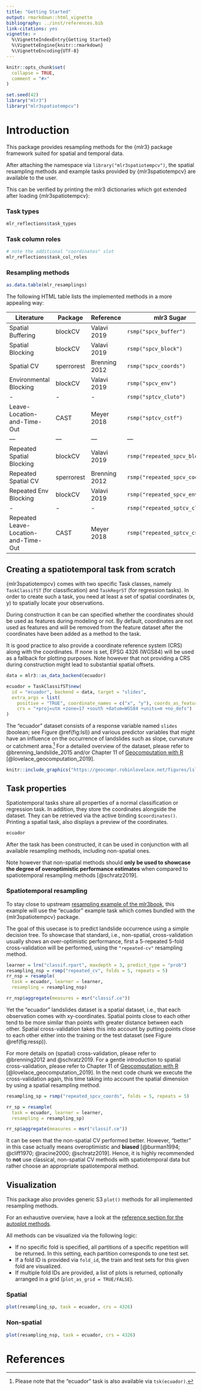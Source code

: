 ```yaml
---
title: "Getting Started"
output: rmarkdown::html_vignette
bibliography: ../inst/references.bib
link-citations: yes
vignette: >
  %\VignetteIndexEntry{Getting Started}
  %\VignetteEngine{knitr::rmarkdown}
  %\VignetteEncoding{UTF-8}
---
```


```r
knitr::opts_chunk$set(
  collapse = TRUE,
  comment = "#>"
)
```

```r
set.seed(42)
library("mlr3")
library("mlr3spatiotempcv")
```

# Introduction

This package provides resampling methods for the {mlr3} package framework suited for spatial and temporal data.

After attaching the namespace via `library("mlr3spatiotempcv")`, the spatial resampling methods and example tasks provided by {mlr3spatiotempcv} are available to the user.

This can be verified by printing the mlr3 dictionaries which got extended after loading {mlr3spatiotempcv}:

### Task types

```r
mlr_reflections$task_types
```

### Task column roles

```r
# note the additional "coordinates" slot
mlr_reflections$task_col_roles
```

### Resampling methods

```r
as.data.table(mlr_resamplings)
```

The following HTML table lists the implemented methods in a more appealing way:

| Literature                           | Package    | Reference     | mlr3 Sugar                     |
|--------------------------------------|------------|---------------|--------------------------------|
| Spatial Buffering                    | blockCV    | Valavi 2019   | `rsmp("spcv_buffer")`          |
| Spatial Blocking                     | blockCV    | Valavi 2019   | `rsmp("spcv_block")`           |
| Spatial CV                           | sperrorest | Brenning 2012 | `rsmp("spcv_coords")`          |
| Environmental Blocking               | blockCV    | Valavi 2019   | `rsmp("spcv_env")`             |
| \-                                   | \-         | \-            | `rsmp("sptcv_cluto")`          |
| Leave-Location-and-Time-Out          | CAST       | Meyer 2018    | `rsmp("sptcv_cstf")`           |
| ---                                  | ---        | ---           | ---                            |
| Repeated Spatial Blocking            | blockCV    | Valavi 2019   | `rsmp("repeated_spcv_block")`  |
| Repeated Spatial CV                  | sperrorest | Brenning 2012 | `rsmp("repeated_spcv_coords")` |
| Repeated Env Blocking                | blockCV    | Valavi 2019   | `rsmp("repeated_spcv_env")`    |
| \-                                   | \-         | \-            | `rsmp("repeated_sptcv_cluto")` |
| Repeated Leave-Location-and-Time-Out | CAST       | Meyer 2018    | `rsmp("repeated_sptcv_cstf")`  |

## Creating a spatiotemporal task from scratch

{mlr3spatiotempcv} comes with two specific Task classes, namely `TaskClassifST` (for classification) and `TaskRegrST` (for regression tasks).
In order to create such a task, you need at least a set of spatial coordinates (x, y) to spatially locate your observations.

During construction it can be can specified whether the coordinates should be used as features during modeling or not.
By default, coordinates are not used as features and will be removed from the feature dataset after the coordinates have been added as a method to the task.

It is good practice to also provide a coordinate reference system (CRS) along with the coordinates.
If none is set, EPSG 4326 (WGS84) will be used as a fallback for plotting purposes.
Note however that not providing a CRS during construction might lead to substantial spatial offsets.

```r
data = mlr3::as_data_backend(ecuador)

ecuador = TaskClassifST$new(
  id = "ecuador", backend = data, target = "slides",
  extra_args = list(
    positive = "TRUE", coordinate_names = c("x", "y"), coords_as_features = FALSE,
    crs = "+proj=utm +zone=17 +south +datum=WGS84 +units=m +no_defs")
)
```

The "ecuador" dataset consists of a response variable named `slides` (boolean; see Figure \@ref(fig:lsl)) and various predictor variables that might have an influence on the occurrence of landslides such as slope, curvature or catchment area.^[Please note that the "ecuador" task is also available via `tsk(ecuador)`.]
For a detailed overview of the dataset, please refer to @brenning_landslide_2015 and/or Chapter 11 of [Geocomputation with R](https://geocompr.robinlovelace.net/spatial-cv.html) [@lovelace_geocomputation_2019].

```r
knitr::include_graphics("https://geocompr.robinlovelace.net/figures/lsl-map-1.png")
```

## Task properties

Spatiotemporal tasks share all properties of a normal classification or regression task.
In addition, they store the coordinates alongside the dataset.
They can be retrieved via the active binding `$coordinates()`.
Printing a spatial task, also displays a preview of the coordinates.

```r
ecuador
```

After the task has been constructed, it can be used in conjunction with all available resampling methods, including non-spatial ones.

Note however that non-spatial methods should **only be used to showcase the degree of overoptimistic performance estimates** when compared to spatiotemporal resampling methods [@schratz2019].

### Spatiotemporal resampling

To stay close to upstream [resampling example of the mlr3book](https://mlr3book.mlr-org.com/resampling.html), this example will use the "ecuador" example task which comes bundled with the {mlr3spatiotempcv} package.

The goal of this usecase is to predict landslide occurrence using a simple decision tree.
To showcase that standard, i.e., non-spatial, cross-validation usually shows an over-optimistic performance, first a 5-repeated 5-fold cross-validation will be performed, using the `"repeated-cv"` resampling method.

```r
learner = lrn("classif.rpart", maxdepth = 3, predict_type = "prob")
resampling_nsp = rsmp("repeated_cv", folds = 5, repeats = 5)
rr_nsp = resample(
  task = ecuador, learner = learner,
  resampling = resampling_nsp)

rr_nsp$aggregate(measures = msr("classif.ce"))
```

Yet the "ecuador" landslides dataset is a spatial dataset, i.e., that each observation comes with xy-coordinates.
Spatial points close to each other tend to be more similar than points with greater distance between each other.
Spatial cross-validation takes this into account by putting points close to each other either into the training or the test dataset (see Figure \@ref(fig:ressp)).

For more details on (spatial) cross-validation, please refer to @brenning2012 and @schratz2019.
For a gentle introduction to spatial cross-validation, please refer to Chapter 11 of [Geocomputation with R](https://geocompr.robinlovelace.net/spatial-cv.html) [@lovelace_geocomputation_2019].
In the next code chunk we execute the cross-validation again, this time taking into account the spatial dimension by using a spatial resampling method.

```r
resampling_sp = rsmp("repeated_spcv_coords", folds = 5, repeats = 5)

rr_sp = resample(
  task = ecuador, learner = learner,
  resampling = resampling_sp)

rr_sp$aggregate(measures = msr("classif.ce"))
```

It can be seen that the non-spatial CV performed better.
However, "better" in this case actually means overoptimistic and **biased** [@burman1994; @cliff1970; @racine2000; @schratz2019].
Hence, it is highly recommended to **not** use classical, non-spatial CV methods with spatiotemporal data but rather choose an appropriate spatiotemporal method.

## Visualization

This package also provides generic S3 `plot()` methods for all implemented resampling methods.

For an exhaustive overview, have a look at the [reference section for the autoplot methods](https://mlr3spatiotempcv.mlr-org.com/reference/index.html#section-visualization).

All methods can be visualized via the following logic:

- If no specific fold is specified, all partitions of a specific repetition will be returned.
  In this setting, each partition corresponds to one test set.
- If a fold ID is provided via `fold_id`, the train and test sets for this given fold are visualized.
- If multiple fold IDs are provided, a list of plots is returned, optionally arranged in a grid (`plot_as_grid = TRUE/FALSE`).

### Spatial 

```r
plot(resampling_sp, task = ecuador, crs = 4326)
```

### Non-spatial

```r
plot(resampling_nsp, task = ecuador, crs = 4326)
```

# References
